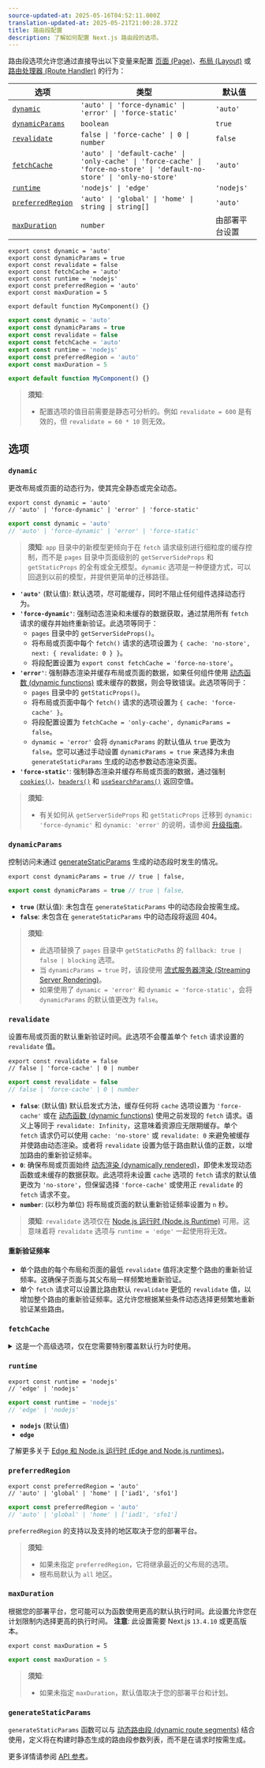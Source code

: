 ```yaml
---
source-updated-at: 2025-05-16T04:52:11.000Z
translation-updated-at: 2025-05-21T21:00:28.372Z
title: 路由段配置
description: 了解如何配置 Next.js 路由段的选项。
---
```


路由段选项允许您通过直接导出以下变量来配置 [页面 (Page)](/docs/app/building-your-application/routing/pages-and-layouts)、[布局 (Layout)](/docs/app/building-your-application/routing/pages-and-layouts) 或 [路由处理器 (Route Handler)](/docs/app/building-your-application/routing/route-handlers) 的行为：

| 选项                                | 类型                                                                                                                      | 默认值                    |
| ------------------------------------- | ------------------------------------------------------------------------------------------------------------------------- | -------------------------- |
| [`dynamic`](#dynamic)                 | `'auto' \| 'force-dynamic' \| 'error' \| 'force-static'`                                                                  | `'auto'`                   |
| [`dynamicParams`](#dynamicparams)     | `boolean`                                                                                                                 | `true`                     |
| [`revalidate`](#revalidate)           | `false \| 'force-cache' \| 0 \| number`                                                                                   | `false`                    |
| [`fetchCache`](#fetchcache)           | `'auto' \| 'default-cache' \| 'only-cache' \| 'force-cache' \| 'force-no-store' \| 'default-no-store' \| 'only-no-store'` | `'auto'`                   |
| [`runtime`](#runtime)                 | `'nodejs' \| 'edge'`                                                                                                      | `'nodejs'`                 |
| [`preferredRegion`](#preferredregion) | `'auto' \| 'global' \| 'home' \| string \| string[]`                                                                      | `'auto'`                   |
| [`maxDuration`](#maxduration)         | `number`                                                                                                                  | 由部署平台设置 |

```tsx filename="layout.tsx | page.tsx | route.ts" switcher
export const dynamic = 'auto'
export const dynamicParams = true
export const revalidate = false
export const fetchCache = 'auto'
export const runtime = 'nodejs'
export const preferredRegion = 'auto'
export const maxDuration = 5

export default function MyComponent() {}
```

```jsx filename="layout.js | page.js | route.js" switcher
export const dynamic = 'auto'
export const dynamicParams = true
export const revalidate = false
export const fetchCache = 'auto'
export const runtime = 'nodejs'
export const preferredRegion = 'auto'
export const maxDuration = 5

export default function MyComponent() {}
```

> **须知**:
>
> - 配置选项的值目前需要是静态可分析的。例如 `revalidate = 600` 是有效的，但 `revalidate = 60 * 10` 则无效。

## 选项

### `dynamic`

更改布局或页面的动态行为，使其完全静态或完全动态。

```tsx filename="layout.tsx | page.tsx | route.ts" switcher
export const dynamic = 'auto'
// 'auto' | 'force-dynamic' | 'error' | 'force-static'
```

```js filename="layout.js | page.js | route.js" switcher
export const dynamic = 'auto'
// 'auto' | 'force-dynamic' | 'error' | 'force-static'
```

> **须知**: `app` 目录中的新模型更倾向于在 `fetch` 请求级别进行细粒度的缓存控制，而不是 `pages` 目录中页面级别的 `getServerSideProps` 和 `getStaticProps` 的全有或全无模型。`dynamic` 选项是一种便捷方式，可以回退到以前的模型，并提供更简单的迁移路径。

- **`'auto'`** (默认值): 默认选项，尽可能缓存，同时不阻止任何组件选择动态行为。
- **`'force-dynamic'`**: 强制动态渲染和未缓存的数据获取，通过禁用所有 `fetch` 请求的缓存并始终重新验证。此选项等同于：
  - `pages` 目录中的 `getServerSideProps()`。
  - 将布局或页面中每个 `fetch()` 请求的选项设置为 `{ cache: 'no-store', next: { revalidate: 0 } }`。
  - 将段配置设置为 `export const fetchCache = 'force-no-store'`。
- **`'error'`**: 强制静态渲染并缓存布局或页面的数据，如果任何组件使用 [动态函数 (dynamic functions)](/docs/app/building-your-application/rendering/server-components#server-rendering-strategies#dynamic-functions) 或未缓存的数据，则会导致错误。此选项等同于：
  - `pages` 目录中的 `getStaticProps()`。
  - 将布局或页面中每个 `fetch()` 请求的选项设置为 `{ cache: 'force-cache' }`。
  - 将段配置设置为 `fetchCache = 'only-cache', dynamicParams = false`。
  - `dynamic = 'error'` 会将 `dynamicParams` 的默认值从 `true` 更改为 `false`。您可以通过手动设置 `dynamicParams = true` 来选择为未由 `generateStaticParams` 生成的动态参数动态渲染页面。
- **`'force-static'`**: 强制静态渲染并缓存布局或页面的数据，通过强制 [`cookies()`](/docs/app/api-reference/functions/cookies)、[`headers()`](/docs/app/api-reference/functions/headers) 和 [`useSearchParams()`](/docs/app/api-reference/functions/use-search-params) 返回空值。

> **须知**:
>
> - 有关如何从 `getServerSideProps` 和 `getStaticProps` 迁移到 `dynamic: 'force-dynamic'` 和 `dynamic: 'error'` 的说明，请参阅 [升级指南](/docs/app/building-your-application/upgrading/app-router-migration#step-6-migrating-data-fetching-methods)。

### `dynamicParams`

控制访问未通过 [generateStaticParams](/docs/app/api-reference/functions/generate-static-params) 生成的动态段时发生的情况。

```tsx filename="layout.tsx | page.tsx" switcher
export const dynamicParams = true // true | false,
```

```js filename="layout.js | page.js | route.js" switcher
export const dynamicParams = true // true | false,
```

- **`true`** (默认值): 未包含在 `generateStaticParams` 中的动态段会按需生成。
- **`false`**: 未包含在 `generateStaticParams` 中的动态段将返回 404。

> **须知**:
>
> - 此选项替换了 `pages` 目录中 `getStaticPaths` 的 `fallback: true | false | blocking` 选项。
> - 当 `dynamicParams = true` 时，该段使用 [流式服务器渲染 (Streaming Server Rendering)](/docs/app/building-your-application/routing/loading-ui-and-streaming#streaming-with-suspense)。
> - 如果使用了 `dynamic = 'error'` 和 `dynamic = 'force-static'`，会将 `dynamicParams` 的默认值更改为 `false`。

### `revalidate`

设置布局或页面的默认重新验证时间。此选项不会覆盖单个 `fetch` 请求设置的 `revalidate` 值。

```tsx filename="layout.tsx | page.tsx | route.ts" switcher
export const revalidate = false
// false | 'force-cache' | 0 | number
```

```js filename="layout.js | page.js | route.js" switcher
export const revalidate = false
// false | 'force-cache' | 0 | number
```

- **`false`**: (默认值) 默认启发式方法，缓存任何将 `cache` 选项设置为 `'force-cache'` 或在 [动态函数 (dynamic functions)](/docs/app/building-your-application/rendering/server-components#server-rendering-strategies#dynamic-functions) 使用之前发现的 `fetch` 请求。语义上等同于 `revalidate: Infinity`，这意味着资源应无限期缓存。单个 `fetch` 请求仍可以使用 `cache: 'no-store'` 或 `revalidate: 0` 来避免被缓存并使路由动态渲染。或者将 `revalidate` 设置为低于路由默认值的正数，以增加路由的重新验证频率。
- **`0`**: 确保布局或页面始终 [动态渲染 (dynamically rendered)](/docs/app/building-your-application/rendering/server-components#dynamic-rendering)，即使未发现动态函数或未缓存的数据获取。此选项将未设置 `cache` 选项的 `fetch` 请求的默认值更改为 `'no-store'`，但保留选择 `'force-cache'` 或使用正 `revalidate` 的 `fetch` 请求不变。
- **`number`**: (以秒为单位) 将布局或页面的默认重新验证频率设置为 `n` 秒。

> **须知**: `revalidate` 选项仅在 [Node.js 运行时 (Node.js Runtime)](/docs/app/building-your-application/rendering/edge-and-nodejs-runtimes#nodejs-runtime) 可用。这意味着将 `revalidate` 选项与 `runtime = 'edge'` 一起使用将无效。

#### 重新验证频率

- 单个路由的每个布局和页面的最低 `revalidate` 值将决定整个路由的重新验证频率。这确保子页面与其父布局一样频繁地重新验证。
- 单个 `fetch` 请求可以设置比路由默认 `revalidate` 更低的 `revalidate` 值，以增加整个路由的重新验证频率。这允许您根据某些条件动态选择更频繁地重新验证某些路由。

### `fetchCache`

<details>
  <summary>这是一个高级选项，仅在您需要特别覆盖默认行为时使用。</summary>

默认情况下，Next.js **会缓存** 在 [动态函数 (dynamic functions)](/docs/app/building-your-application/rendering/server-components#server-rendering-strategies#dynamic-functions) 使用之前可访问的任何 `fetch()` 请求，并且 **不会缓存** 在动态函数使用之后发现的 `fetch` 请求。

`fetchCache` 允许您覆盖布局或页面中所有 `fetch` 请求的默认 `cache` 选项。

```tsx filename="layout.tsx | page.tsx | route.ts" switcher
export const fetchCache = 'auto'
// 'auto' | 'default-cache' | 'only-cache'
// 'force-cache' | 'force-no-store' | 'default-no-store' | 'only-no-store'
```

```js filename="layout.js | page.js | route.js" switcher
export const fetchCache = 'auto'
// 'auto' | 'default-cache' | 'only-cache'
// 'force-cache' | 'force-no-store' | 'default-no-store' | 'only-no-store'
```

- **`'auto'`** (默认值)- 默认选项，缓存动态函数之前的 `fetch` 请求，并根据它们提供的 `cache` 选项，不缓存动态函数之后的 `fetch` 请求。
- **`'default-cache'`**: 允许将任何 `cache` 选项传递给 `fetch`，但如果未提供选项，则将 `cache` 选项设置为 `'force-cache'`。这意味着即使动态函数之后的 `fetch` 请求也被视为静态。
- **`'only-cache'`**: 确保所有 `fetch` 请求选择缓存，如果未提供选项，则将默认值更改为 `cache: 'force-cache'`，如果任何 `fetch` 请求使用 `cache: 'no-store'`，则会导致错误。
- **`'force-cache'`**: 确保所有 `fetch` 请求选择缓存，通过将所有 `fetch` 请求的 `cache` 选项设置为 `'force-cache'`。
- **`'default-no-store'`**: 允许将任何 `cache` 选项传递给 `fetch`，但如果未提供选项，则将 `cache` 选项设置为 `'no-store'`。这意味着即使动态函数之前的 `fetch` 请求也被视为动态。
- **`'only-no-store'`**: 确保所有 `fetch` 请求选择不缓存，如果未提供选项，则将默认值更改为 `cache: 'no-store'`，如果任何 `fetch` 请求使用 `cache: 'force-cache'`，则会导致错误。
- **`'force-no-store'`**: 确保所有 `fetch` 请求选择不缓存，通过将所有 `fetch` 请求的 `cache` 选项设置为 `'no-store'`。这强制所有 `fetch` 请求在每次请求时重新获取，即使它们提供了 `'force-cache'` 选项。

#### 跨路由段行为

- 单个路由的每个布局和页面中设置的任何选项需要相互兼容。
  - 如果同时提供了 `'only-cache'` 和 `'force-cache'`，则 `'force-cache'` 优先。如果同时提供了 `'only-no-store'` 和 `'force-no-store'`，则 `'force-no-store'` 优先。force 选项会更改整个路由的行为，因此带有 `'force-*'` 的单个段将防止由 `'only-*'` 引起的任何错误。
  - `'only-*'` 和 `force-*'` 选项的目的是保证整个路由要么完全静态，要么完全动态。这意味着：
    - 不允许在单个路由中组合 `'only-cache'` 和 `'only-no-store'`。
    - 不允许在单个路由中组合 `'force-cache'` 和 `'force-no-store'`。
  - 如果子段提供 `'auto'` 或 `'*-cache'`，则父段不能提供 `'default-no-store'`，因为这可能导致相同的 fetch 具有不同的行为。
- 通常建议将共享的父布局保留为 `'auto'`，并在子段分叉的地方自定义选项。

</details>

### `runtime`

```tsx filename="layout.tsx | page.tsx | route.ts" switcher
export const runtime = 'nodejs'
// 'edge' | 'nodejs'
```

```js filename="layout.js | page.js | route.js" switcher
export const runtime = 'nodejs'
// 'edge' | 'nodejs'
```

- **`nodejs`** (默认值)
- **`edge`**

了解更多关于 [Edge 和 Node.js 运行时 (Edge and Node.js runtimes)](/docs/app/building-your-application/rendering/edge-and-nodejs-runtimes)。

### `preferredRegion`

```tsx filename="layout.tsx | page.tsx | route.ts" switcher
export const preferredRegion = 'auto'
// 'auto' | 'global' | 'home' | ['iad1', 'sfo1']
```

```js filename="layout.js | page.js | route.js" switcher
export const preferredRegion = 'auto'
// 'auto' | 'global' | 'home' | ['iad1', 'sfo1']
```

`preferredRegion` 的支持以及支持的地区取决于您的部署平台。

> **须知**:
>
> - 如果未指定 `preferredRegion`，它将继承最近的父布局的选项。
> - 根布局默认为 `all` 地区。

### `maxDuration`

根据您的部署平台，您可能可以为函数使用更高的默认执行时间。此设置允许您在计划限制内选择更高的执行时间。
**注意**: 此设置需要 Next.js `13.4.10` 或更高版本。

```tsx filename="layout.tsx | page.tsx | route.ts" switcher
export const maxDuration = 5
```

```js filename="layout.js | page.js | route.js" switcher
export const maxDuration = 5
```

> **须知**:
>
> - 如果未指定 `maxDuration`，默认值取决于您的部署平台和计划。

### `generateStaticParams`

`generateStaticParams` 函数可以与 [动态路由段 (dynamic route segments)](/docs/app/building-your-application/routing/dynamic-routes) 结合使用，定义将在构建时静态生成的路由段参数列表，而不是在请求时按需生成。

更多详情请参阅 [API 参考](/docs/app/api-reference/functions/generate-static-params)。